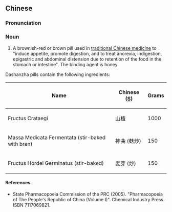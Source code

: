 ==Chinese==
{{zh-forms}}

===Pronunciation===
{{zh-pron
|m=dàshānzhā wán
|cat=n
}}

===Noun===
{{zh-noun}}

# A brownish-red or brown pill used in [[traditional Chinese medicine]] to "induce appetite, promote digestion, and to treat anorexia, indigestion, epigastric and abdominal distension due to retention of the food in the stomach or intestine". The binding agent is honey.

Dashanzha pills contain the following ingredients:

{| class="wikitable sortable"
|-
!Name
!Chinese ([[Simplified Chinese|S]])
!Grams
|-
|Fructus Crataegi
|山楂
| 1000
|-
|Massa Medicata Fermentata (stir-baked with bran)
|神曲 (麸炒)
| 150
|-
|Fructus Hordei Germinatus (stir-baked)
|麦芽 (炒)
| 150
|}

====References====
* State Pharmacopoeia Commission of the PRC (2005). "Pharmacopoeia of The People's Republic of China (Volume I)". Chemical Industry Press. ISBN 7117069821.